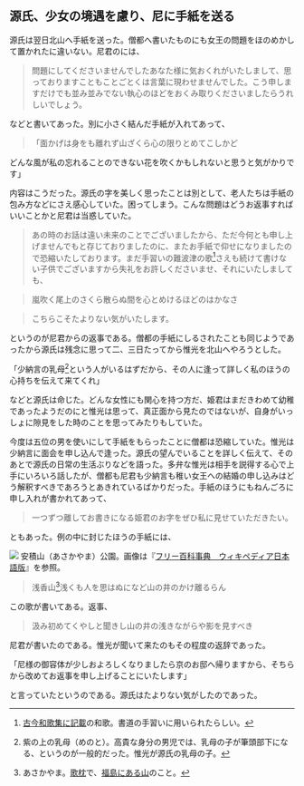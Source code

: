 ## 源氏、少女の境遇を慮り、尼に手紙を送る

源氏は翌日北山へ手紙を送った。僧都へ書いたものにも女王の問題をほのめかして置かれたに違いない。尼君のには、

> 問題にしてくださいませんでしたあなた様に気おくれがいたしまして、思っておりますこともことごとくは言葉に現わせませんでした。こう申しますだけでも並み並みでない執心のほどをおくみ取りくださいましたらうれしいでしょう。

などと書いてあった。別に小さく結んだ手紙が入れてあって、

>「面かげは身をも離れず山ざくら心の限りとめてこしかど

どんな風が私の忘れることのできない花を吹くかもしれないと思うと気がかりです」

内容はこうだった。源氏の字を美しく思ったことは別として、老人たちは手紙の包み方などにさえ感心していた。困ってしまう。こんな問題はどうお返事すればいいことかと尼君は当惑していた。

> あの時のお話は遠い未来のことでございましたから、ただ今何とも申し上げませんでもと存じておりましたのに、またお手紙で仰せになりましたので恐縮いたしております。まだ手習いの難波津の歌[^1]さえも続けて書けない子供でございますから失礼をお許しくださいませ、それにいたしましても、

[^1]: [古今和歌集に記載](https://ja.wikipedia.org/wiki/%E9%9B%A3%E6%B3%A2%E6%B4%A5_(%E5%92%8C%E6%AD%8C))の和歌。書道の手習いに用いられたらしい。

> 嵐吹く尾上のさくら散らぬ間を心とめけるほどのはかなさ

>こちらこそたよりない気がいたします。

というのが尼君からの返事である。僧都の手紙にしるされたことも同じようであったから源氏は残念に思って二、三日たってから惟光を北山へやろうとした。

「少納言の乳母[^2]という人がいるはずだから、その人に逢って詳しく私のほうの心持ちを伝えて来てくれ」

[^2]: 紫の上の乳母（めのと）。高貴な身分の男児では、乳母の子が筆頭部下になる、というのが一般的だった。惟光が源氏の乳母の子。

などと源氏は命じた。どんな女性にも関心を持つ方だ、姫君はまだきわめて幼稚であったようだのにと惟光は思って、真正面から見たのではないが、自身がいっしょに隙見をした時のことを思ってみたりもしていた。

今度は五位の男を使いにして手紙をもらったことに僧都は恐縮していた。惟光は少納言に面会を申し込んで逢った。源氏の望んでいることを詳しく伝えて、そのあとで源氏の日常の生活ぶりなどを語った。多弁な惟光は相手を説得する心で上手にいろいろ話したが、僧都も尼君も少納言も稚い女王への結婚の申し込みはどう解釈すべきであろうとあきれているばかりだった。手紙のほうにもねんごろに申し入れが書かれてあって、

> 一つずつ離してお書きになる姫君のお字をぜひ私に見せていただきたい。

ともあった。例の中に封じたほうの手紙には、

:::{.column-margin}
![](https://upload.wikimedia.org/wikipedia/commons/thumb/a/ac/Asakayama_Park.jpg/1280px-Asakayama_Park.jpg)
安積山（あさかやま）公園。画像は『[フリー百科事典　ウィキペディア日本語版](https://ja.wikipedia.org/wiki/%E5%AE%89%E7%A9%8D%E5%B1%B1%E5%85%AC%E5%9C%92)』を参照。

:::

> 浅香山[^3]浅くも人を思はぬになど山の井のかけ離るらん

[^3]: あさかやま。[歌枕](https://ja.wikipedia.org/wiki/%E6%AD%8C%E6%9E%95%E3%81%AE%E4%B8%80%E8%A6%A7)で、[福島にある山](https://www.kanko-koriyama.gr.jp/tourism/detail2-1-366.html)のこと。

この歌が書いてある。返事、

> 汲み初めてくやしと聞きし山の井の浅きながらや影を見すべき

尼君が書いたのである。惟光が聞いて来たのもその程度の返辞であった。

「尼様の御容体が少しおよろしくなりましたら京のお邸へ帰りますから、そちらから改めてお返事を申し上げることにいたします」

と言っていたというのである。源氏はたよりない気がしたのであった。
